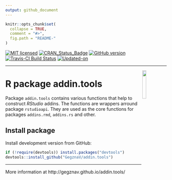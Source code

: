 ```yaml
---
output: github_document
---
```


<!-- 

TO DO: 

1. Write function to check if there is a space before and after the selection
(for %>% and similar operators

-->

<!-- README.md is generated from README.Rmd. Please edit that file -->

```r
knitr::opts_chunk$set(
  collapse = TRUE,
  comment = "#>",
  fig.path = "README-"
)
```

[![MIT licensed](https://img.shields.io/badge/license-MIT-blue.svg)](https://opensource.org/licenses/MIT)
[![CRAN_Status_Badge](http://www.r-pkg.org/badges/version/addin.tools)](https://cran.r-project.org/package=addin.tools)
[![GitHub version](https://img.shields.io/badge/GitHub-`r packageVersion("addin.tools")`-brightgreen.svg)](https://github.com/GegznaV/addin.tools)
[![Travis-CI Build Status](https://travis-ci.org/GegznaV/addin.tools.png?branch=master)](https://travis-ci.org/GegznaV/addin.tools)
[![Updated-on](https://img.shields.io/badge/Updated%20on-`r gsub('-', '--', Sys.Date())`-yellowgreen.svg)](/commits/master)


<!-- [![Rdoc](http://www.rdocumentation.org/badges/version/addin.tools)](http://www.rdocumentation.org/packages/addin.tools) -->

<!--
```r
knitr::include_graphics("http://gegznav.github.io/addin.tools/logo.png")
```
-->
***

<img src="http://gegznav.github.io/addin.tools/logo.png" align="right" width="15%" height="15%"/>
   
R package **addin.tools**  
=========================================================================

Package `addin.tools` contains various functions that help to construct *RStudio* addins. 
The functions are wrappers arround package `rstudioapi`. They are used as the core functions for packages `addins.rmd`, `addins.rs` and other.


Install package
---------------------------

<!-- Install released version from CRAN: -->
<!-- ```{r Install package from CRAN, eval=FALSE} -->
<!-- install.packages("addin.tools") -->
<!-- ``` -->

Install development version from GitHub:
```r
if (!require(devtools)) install.packages("devtools")
devtools::install_github("GegznaV/addin.tools")
```


***

More information at http://gegznav.github.io/addin.tools/



